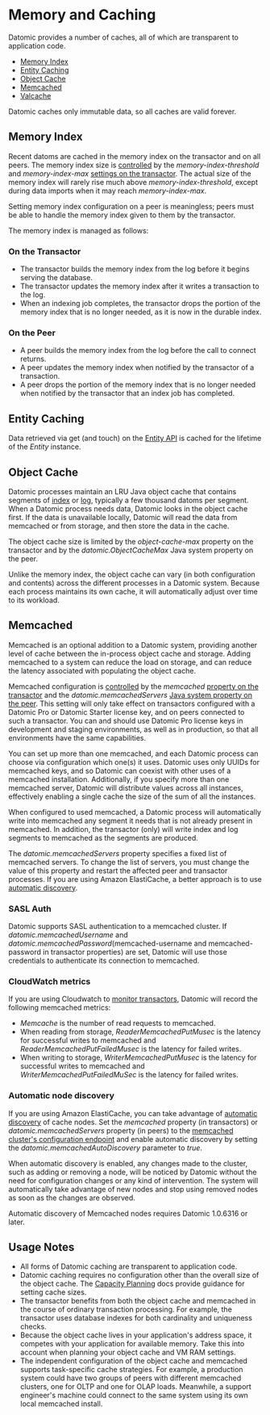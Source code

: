 Memory and Caching
==================

Datomic provides a number of caches, all of which are transparent to application code.

- [Memory Index](#memory-index)
- [Entity Caching](#entity-caching)
- [Object Cache](#object-cache)
- [Memcached](#memcached)
- [Valcache](../operation/valcache.html)

Datomic caches only immutable data, so all caches are valid forever.

Memory Index
------------

Recent datoms are cached in the memory index on the transactor and on all peers. The memory index size is [controlled](../operation/capacity.html#memory-index-defaults) by the *memory-index-threshold* and *memory-index-max* [settings on the transactor](../configuration/system-properties.html#transactor-properties). The actual size of the memory index will rarely rise much above *memory-index-threshold*, except during data imports when it may reach *memory-index-max*.

Setting memory index configuration on a peer is meaningless; peers must be able to handle the memory index given to them by the transactor.

The memory index is managed as follows:



### On the Transactor

- The transactor builds the memory index from the log before it begins serving the database.
- The transactor updates the memory index after it writes a transaction to the log.
- When an indexing job completes, the transactor drops the portion of the memory index that is no longer needed, as it is now in the durable index.





### On the Peer

- A peer builds the memory index from the log before the call to connect returns.
- A peer updates the memory index when notified by the transactor of a transaction.
- A peer drops the portion of the memory index that is no longer needed when notified by the transactor that an index job has completed.







Entity Caching
--------------

Data retrieved via get (and touch) on the [Entity API](../javadoc/datomic/Entity.html) is cached for the lifetime of the *Entity* instance.





Object Cache
------------

Datomic processes maintain an LRU Java object cache that contains segments of [index](../query/indexes.html) or [log](../api/log.html), typically a few thousand datoms per segment. When a Datomic process needs data, Datomic looks in the object cache first. If the data is unavailable locally, Datomic will read the data from memcached or from storage, and then store the data in the cache.

The object cache size is limited by the *object-cache-max* property on the transactor and by the *datomic.ObjectCacheMax* Java system property on the peer.

Unlike the memory index, the object cache can vary (in both configuration and contents) across the different processes in a Datomic system. Because each process maintains its own cache, it will automatically adjust over time to its workload.





Memcached
---------

Memcached is an optional addition to a Datomic system, providing another level of cache between the in-process object cache and storage. Adding memcached to a system can reduce the load on storage, and can reduce the latency associated with populating the object cache.

Memcached configuration is [controlled](../peer/integrating-peer-lib.html#configuring-caching) by the *memcached* [property on the transactor](../configuration/system-properties.html#transactor-properties) and the *datomic.memcachedServers* [Java system property on the peer](../configuration/system-properties.html#peer-properties). This setting will only take effect on transactors configured with a Datomic Pro or Datomic Starter license key, and on peers connected to such a transactor. You can and should use Datomic Pro license keys in development and staging environments, as well as in production, so that all environments have the same capabilities.

You can set up more than one memcached, and each Datomic process can choose via configuration which one(s) it uses. Datomic uses only UUIDs for memcached keys, and so Datomic can coexist with other uses of a memcached installation. Additionally, if you specify more than one memcached server, Datomic will distribute values across all instances, effectively enabling a single cache the size of the sum of all the instances.

When configured to used memcached, a Datomic process will automatically write into memcached any segment it needs that is not already present in memcached. In addition, the transactor (only) will write index and log segments to memcached as the segments are produced.

The *datomic.memcachedServers* property specifies a fixed list of memcached servers. To change the list of servers, you must change the value of this property and restart the affected peer and transactor processes. If you are using Amazon ElastiCache, a better approach is to use [automatic discovery](#node-auto-discovery).



### SASL Auth

Datomic supports SASL authentication to a memcached cluster. If *datomic.memcachedUsername* and *datomic.memcachedPassword*(memcached-username and memcached-password in transactor properties) are set, Datomic will use those credentials to authenticate its connection to memcached.





### CloudWatch metrics

If you are using Cloudwatch to [monitor transactors](../operation/monitoring.html), Datomic will record the following memcached metrics:

- *Memcache* is the number of read requests to memcached.
- When reading from storage, *ReaderMemcachedPutMusec* is the latency for successful writes to memcached and *ReaderMemcachedPutFailedMusec* is the latency for failed writes.
- When writing to storage, *WriterMemcachedPutMusec* is the latency for successful writes to memcached and *WriterMemcachedPutFailedMuSec* is the latency for failed writes.





### Automatic node discovery

If you are using Amazon ElastiCache, you can take advantage of [automatic discovery](https://docs.aws.amazon.com/AmazonElastiCache/latest/mem-ug/AutoDiscovery.html) of cache nodes. Set the *memcached* property (in transactors) or *datomic.memcachedServers* property (in peers) to the [memcached cluster's configuration endpoint](https://docs.aws.amazon.com/AmazonElastiCache/latest/mem-ug/Endpoints.html) and enable automatic discovery by setting the *datomic.memcachedAutoDiscovery* parameter to *true*.

When automatic discovery is enabled, any changes made to the cluster, such as adding or removing a node, will be noticed by Datomic without the need for configuration changes or any kind of intervention. The system will automatically take advantage of new nodes and stop using removed nodes as soon as the changes are observed.

Automatic discovery of Memcached nodes requires Datomic 1.0.6316 or later.







Usage Notes
-----------

- All forms of Datomic caching are transparent to application code.
- Datomic caching requires no configuration other than the overall size of the object cache. The [Capacity Planning](../operation/capacity.html) docs provide guidance for setting cache sizes.
- The transactor benefits from both the object cache and memcached in the course of ordinary transaction processing. For example, the transactor uses database indexes for both cardinality and uniqueness checks.
- Because the object cache lives in your application's address space, it competes with your application for available memory. Take this into account when planning your object cache and VM RAM settings.
- The independent configuration of the object cache and memcached supports task-specific cache strategies. For example, a production system could have two groups of peers with different memcached clusters, one for OLTP and one for OLAP loads. Meanwhile, a support engineer's machine could connect to the same system using its own local memcached install.